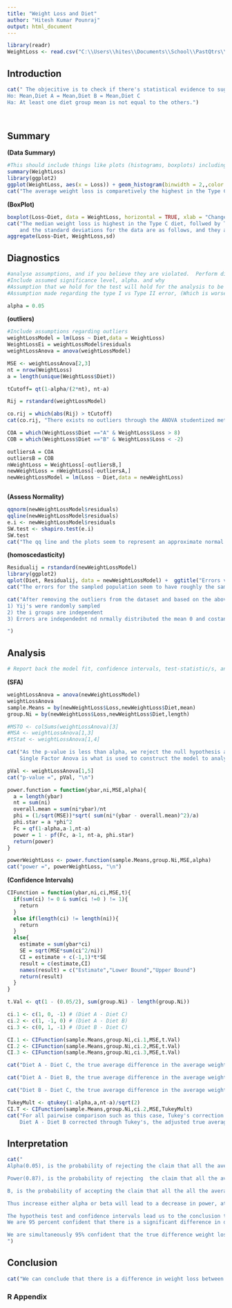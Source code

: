 ---
title: "Weight Loss and Diet"
author: "Hitesh Kumar Pounraj"
output: html_document
---

```{r, echo=FALSE, results='hold'}
library(readr)
WeightLoss <- read.csv("C:\\Users\\hites\\Documents\\School\\PastQtrs\\Git\\loseit.csv")

```

## Introduction
```{r, echo = FALSE}
cat(" The objecitive is to check if there's statistical evidence to suggest the group mean weight loss are equal for all diets. We are interested in the answer because it will show us if one diet or multiple are better than the other(s). We are going to take the pair-wise single factor anova hypothesis test. The goal of the test is to determine if a significant difference in weight loss between the various diet programs exists, and the program that yields the best result as a result of the diet.
Ho: Mean,Diet A = Mean,Diet B = Mean,Diet C
Ha: At least one diet group mean is not equal to the others.")




```

## Summary
**(Data Summary)**
```{r, echo = FALSE}
#This should include things like plots (histograms, boxplots) including the interpretation of theplots, and summary values such as sample means and standard deviations.  You should have an idea about the trend ofthe data from this section.
summary(WeightLoss)
library(ggplot2)
ggplot(WeightLoss, aes(x = Loss)) + geom_histogram(binwidth = 2,,color = "black",fill = "white") + facet_grid(Diet ~.) +ggtitle("Weight Loss by Diet")
cat("The average weight loss is comparetively the highest in the Type C diet according to the histogram")

```
**(BoxPlot)**
```{r, echo = FALSE}
boxplot(Loss~Diet, data = WeightLoss, horizontal = TRUE, xlab = "Change in Weight in 6 months", ylab = "Diet", main = "Diet ~ Weight Loss 'Box Plot'")
cat("The median weight loss is highest in the Type C diet, follwed by Type B diet and then Type A diet.
    and the standard deviations for the data are as follows, and they are rougly equal, which provides a picture of the variance of the population.")
aggregate(Loss~Diet, WeightLoss,sd)

```


## Diagnostics
```{r, echo = FALSE}

#analyse assumptions, and if you believe they are violated.  Perform diagnostics for the model.  Remove outliers if necessary.  You do not need to do transformation of variables.
#Include assumed significance level, alpha. and why
#Assumption that we hold for the test will hold for the analysis to be performed
#Assumption made regarding the type I vs Type II error, (Which is worse in this scenario), choose alpha based on this assumption

alpha = 0.05

```
**(outliers)**
```{r, echo = FALSE}
#Include assumptions regarding outliers
weightLossModel = lm(Loss ~ Diet,data = WeightLoss)
WeightLossEi = weightLossModel$residuals
weightLossAnova = anova(weightLossModel)

MSE <- weightLossAnova[2,3]
nt = nrow(WeightLoss) 
a = length(unique(WeightLoss$Diet)) 

tCutoff= qt(1-alpha/(2*nt), nt-a)

Rij = rstandard(weightLossModel)

co.rij = which(abs(Rij) > tCutoff)
cat(co.rij, "There exists no outliers through the ANOVA studentized method(comparing Rij and t cut off values), but based on the boxplot from the summary, Diet A and B seem to have outliers, which are removed to generate a new model")

COA = which(WeightLoss$Diet =="A" & WeightLoss$Loss > 8)
COB = which(WeightLoss$Diet =="B" & WeightLoss$Loss < -2)

outliersA = COA
outliersB = COB
nWeightLoss = WeightLoss[-outliersB,]
newWeightLoss = nWeightLoss[-outliersA,]
newWeightLossModel = lm(Loss ~ Diet,data = newWeightLoss)



```
**(Assess Normality)**
```{r, echo = FALSE}

qqnorm(newWeightLossModel$residuals)
qqline(newWeightLossModel$residuals)
e.i <- newWeightLossModel$residuals
SW.test <- shapiro.test(e.i)
SW.test
cat("The qq line and the plots seem to represent an approximate normal distribution, as y is not equal to x for the above plot, and by Shapiro-Wilks test, the pval is fairly larger, and thus we accept the claim that the distribuition is normally distribution")


```
**(homoscedasticity)**
```{r, echo = FALSE}
Residualij = rstandard(newWeightLossModel)
library(ggplot2)
qplot(Diet, Residualij, data = newWeightLossModel) +  ggtitle("Errors vs. Groups") + xlab("Groups") + ylab("Errors") + geom_hline(yintercept = 0,col = "purple")
cat("The errors for the sampled population seem to have roughly the same variance.")

cat("After removing the outliers from the dataset and based on the above plots and tests, We are safe to assume the following
1) Yij's were randomly sampled
2) the i groups are independent
3) Errors are independednt nd nrmally distributed the mean 0 and costant variance

")

```


## Analysis
```{r, echo = FALSE}

# Report back the model fit, confidence intervals, test-statistic/s, and p-value/s, nulls and alternatives, powercalculations, etc.  You may use tables here, but be sure that you organize your work.  Remember to write your resultsin full sentences where possible.

```
**(SFA)**
```{r, echo = FALSE}
weightLossAnova = anova(newWeightLossModel)
weightLossAnova
sample.Means = by(newWeightLoss$Loss,newWeightLoss$Diet,mean)
group.Ni = by(newWeightLoss$Loss,newWeightLoss$Diet,length)

#MSTO <- colSums(weightLossAnova)[3]
#MSA <- weightLossAnova[1,3]
#tStat <- weightLossAnova[1,4]

cat("As the p-value is less than alpha, we reject the null hypothesis as there exists enough statistical evidence to support the claim that at least one diet's average weight loss is different from the other diets. 
    Single Factor Anova is what is used to construct the model to analyze the data, and a total of 4 CIs in order to check for significant difference in the Diet programs, and perform transformations and adjustments based on the family")

pVal <- weightLossAnova[1,5]
cat("p-value =", pVal, "\n")

power.function = function(ybar,ni,MSE,alpha){
  a = length(ybar) 
  nt = sum(ni) 
  overall.mean = sum(ni*ybar)/nt 
  phi = (1/sqrt(MSE))*sqrt( sum(ni*(ybar - overall.mean)^2)/a) 
  phi.star = a *phi^2 
  Fc = qf(1-alpha,a-1,nt-a)
  power = 1 - pf(Fc, a-1, nt-a, phi.star)
  return(power)
}

powerWeightLoss <- power.function(sample.Means,group.Ni,MSE,alpha)
cat("power =", powerWeightLoss, "\n")


```
**(Confidence Intervals)**
```{r, echo = FALSE}

CIFunction = function(ybar,ni,ci,MSE,t){
  if(sum(ci) != 0 & sum(ci !=0 ) != 1){
    return
  } 
  else if(length(ci) != length(ni)){
    return
  }
  else{
    estimate = sum(ybar*ci)
    SE = sqrt(MSE*sum(ci^2/ni))
    CI = estimate + c(-1,1)*t*SE
    result = c(estimate,CI)
    names(result) = c("Estimate","Lower Bound","Upper Bound")
    return(result)
  }
}

t.Val <- qt(1 - (0.05/2), sum(group.Ni) - length(group.Ni))

ci.1 <- c(1, 0, -1) # (Diet A - Diet C)
ci.2 <- c(1, -1, 0) # (Diet A - Diet B)
ci.3 <- c(0, 1, -1) # (Diet B - Diet C)

CI.1 <- CIFunction(sample.Means,group.Ni,ci.1,MSE,t.Val)
CI.2 <- CIFunction(sample.Means,group.Ni,ci.2,MSE,t.Val)
CI.3 <- CIFunction(sample.Means,group.Ni,ci.3,MSE,t.Val)

cat("Diet A - Diet C, the true average difference in the average weight loss between the diets is between the interval:", (CI.1[2]),(CI.1[3]), "\n")

cat("Diet A - Diet B, the true average difference in the average weight loss between the diets is between the interval:", (CI.2[2]), (CI.2[3]), "\n")

cat("Diet B - Diet C, the true average difference in the average weight loss between the diets is between the interval:", (CI.3[2]), (CI.3[3]), "\n")

TukeyMult <- qtukey(1-alpha,a,nt-a)/sqrt(2)
CI.T <- CIFunction(sample.Means,group.Ni,ci.2,MSE,TukeyMult)
cat("For all pairwise comparison such as this case, Tukey's correction helps adjust the CI.
    Diet A - Diet B corrected through Tukey's, the adjusted true average difference in the average weight loss between the diets is between the interval:", CI.T[2], CI.T[3], "\n")

```

## Interpretation
```{r, echo = FALSE}


cat("
Alpha(0.05), is the probability of rejecting the claim that all the average weight loss for all the diet types are the same, when in reality it is. This is the probability of Type I error

Power(0.87), is the probability of rejecting  the claim that all the average weight loss for all the diet types are the same, when it reality it is false. As (1-B) = Power, B = 0.13

B, is the probability of accepting the claim that all the all the average weight loss for all the diet types are the same, when in reality the average weight loss for the various diets is not the same. This is the probability of Type 2 error.

Thus increase either alpha or beta will lead to a decrease in power, at the 0.05 significance level, the power is at maximum while containing the range of the Confidence Interval. Therefore, with a 0.87 probability of rejecting the null hypothesis, given its true, the test can yeild required results while minimizing room for error.

The hypotheis test and confidence intervals lead us to the conclusion that at least one diet's mean weight loss differs from the others. 
We are 95 percent confident that there is a significant difference in diet group mean weight loss between diets A and C, and B and C. And the difference weight loss for Diet A and Diet C lies between the interval -3.457 and -0.800, and the difference weight loss for Diet B and Diet C lies between the interval -3.039 and -0.444.

We are simultaneously 95% confident that the true difference weight loss for Diet A and Diet B lies between the interval -2.025 and 1.250. Which interprets that there exists enough statistical evidence to support the claim that Diet A and B are not significantly different from each other
")


```

## Conclusion
```{r, echo = FALSE}


cat("We can conclude that there is a difference in weight loss between the three different diets. Diet A and C differ the most in weight loss, while Diet A and B do not differ at all. We can conclude that Diet C is the best diet because it yields the highest difference in weight loss between the 3 diets. ")
```

### R Appendix
```{r, ref.label=knitr::all_labels(),echo=FALSE,eval=FALSE}
```







